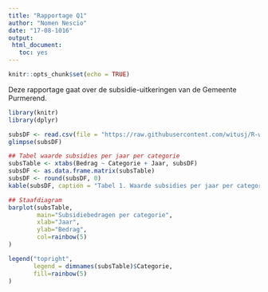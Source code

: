 ```yaml
---
title: "Rapportage Q1"
author: "Nomen Nescio"
date: "17-08-1016"
output:
 html_document:
   toc: yes
---
```


```r
knitr::opts_chunk$set(echo = TRUE)
```
Deze rapportage gaat over de subsidie-uitkeringen van de Gemeente Purmerend.

```r
library(knitr)
library(dplyr)

subsDF <- read.csv(file = "https://raw.githubusercontent.com/witusj/R-workshop/gh-pages/Datasets/sessie%202/subs_data.csv", stringsAsFactors = TRUE)
glimpse(subsDF)

## Tabel waarde subsidies per jaar per categorie
subsTable <- xtabs(Bedrag ~ Categorie + Jaar, subsDF)
subsDF <- as.data.frame.matrix(subsTable)
subsDF <- round(subsDF, 0)
kable(subsDF, caption = "Tabel 1. Waarde subsidies per jaar per categorie")

## Staafdiagram
barplot(subsTable,
        main="Subsidiebedragen per categorie",
        xlab="Jaar",
        ylab="Bedrag",
        col=rainbow(5)
)

legend("topright",
       legend = dimnames(subsTable)$Categorie,
       fill=rainbow(5)
)
```